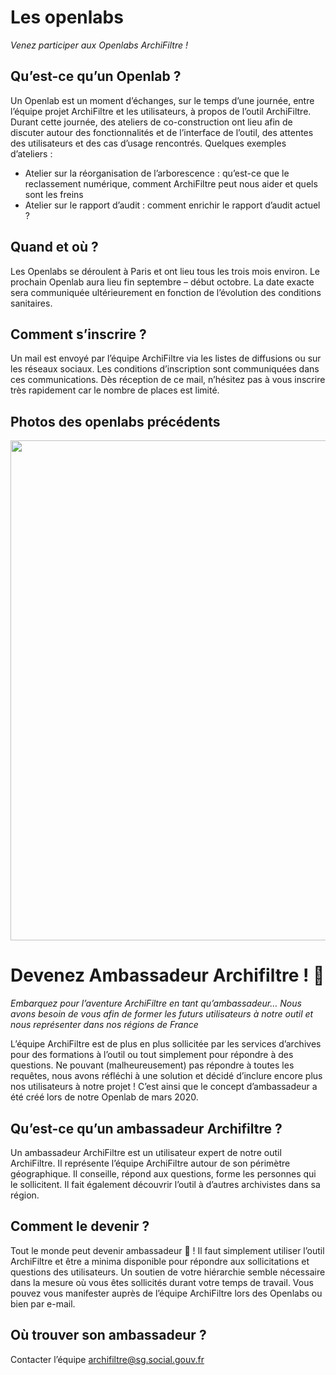 
<SEO title="Co-construction" />

# Les openlabs

_Venez participer aux Openlabs ArchiFiltre !_

## **Qu’est-ce qu’un Openlab ?**
Un Openlab est un moment d’échanges, sur le temps d’une journée, entre l’équipe projet ArchiFiltre
et les utilisateurs, à propos de l’outil ArchiFiltre. Durant cette journée, des ateliers de co-construction
ont lieu afin de discuter autour des fonctionnalités et de l’interface de l’outil, des attentes des
utilisateurs et des cas d’usage rencontrés.
Quelques exemples d’ateliers :
* Atelier sur la réorganisation de l’arborescence : qu’est-ce que le reclassement numérique,
comment ArchiFiltre peut nous aider et quels sont les freins
* Atelier sur le rapport d’audit : comment enrichir le rapport d’audit actuel ?

## **Quand et où ?**
Les Openlabs se déroulent à Paris et ont lieu tous les trois mois environ.
Le prochain Openlab aura lieu fin septembre – début octobre. La date exacte sera communiquée
ultérieurement en fonction de l’évolution des conditions sanitaires.

## **Comment s’inscrire ?**
Un mail est envoyé par l’équipe ArchiFiltre via les listes de diffusions ou sur les réseaux sociaux. Les
conditions d’inscription sont communiquées dans ces communications.
Dès réception de ce mail, n’hésitez pas à vous inscrire très rapidement car le nombre de places est
limité.

## Photos des openlabs précédents

<div align="center">
    <img src="images/openlab/openlab1.jpg" width="800px"/>
</div>

# Devenez Ambassadeur Archifiltre ! 👑

_Embarquez pour l’aventure ArchiFiltre en tant qu’ambassadeur…_
_Nous avons besoin de vous afin de former les futurs utilisateurs à notre outil et nous
représenter dans nos régions de France_

L’équipe ArchiFiltre est de plus en plus sollicitée par les services d’archives pour des
formations à l’outil ou tout simplement pour répondre à des questions. Ne pouvant
(malheureusement) pas répondre à toutes les requêtes, nous avons réfléchi à une solution
et décidé d’inclure encore plus nos utilisateurs à notre projet ! C’est ainsi que le concept
d’ambassadeur a été créé lors de notre Openlab de mars 2020.

## **Qu’est-ce qu’un ambassadeur Archifiltre ?**
Un ambassadeur ArchiFiltre est un utilisateur expert de notre outil ArchiFiltre. Il représente
l’équipe ArchiFiltre autour de son périmètre géographique. Il conseille, répond aux
questions, forme les personnes qui le sollicitent. Il fait également découvrir l’outil à d’autres
archivistes dans sa région.

## **Comment le devenir ?**
Tout le monde peut devenir ambassadeur 🙂 ! Il faut simplement utiliser l’outil ArchiFiltre et
être a minima disponible pour répondre aux sollicitations et questions des utilisateurs. Un
soutien de votre hiérarchie semble nécessaire dans la mesure où vous êtes sollicités durant
votre temps de travail.
Vous pouvez vous manifester auprès de l’équipe ArchiFiltre lors des Openlabs ou bien par e-mail.

## **Où trouver son ambassadeur ?**
Contacter l’équipe archifiltre@sg.social.gouv.fr